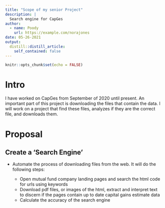 ```yaml
---
title: "Scope of my senior Project"
description: |
  Search engine for CapGes
author:
  - name: Poody
    url: https://example.com/norajones
date: 05-26-2021
output:
  distill::distill_article:
    self_contained: false
---
```



```r
knitr::opts_chunk$set(echo = FALSE)
```

# Intro

I have worked on CapGes from September of 2020 until present. An important part of this project is downloading the files that contain the data. I will work on a project that find these files, analyzes if they are the correct file, and downloads them.


# Proposal

## Create a 'Search Engine' 
- Automate the process of downloading files from the web. It will do the following steps:

  - Open mutual fund company landing pages and search the html code for urls using keywords
  - Download pdf files, or images of the html, extract and interpret text to discern if the pages contain up to date capital gains estimate data
  - Calculate the accuracy of the search engine
























